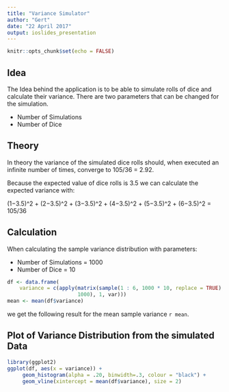 ```yaml
---
title: "Variance Simulator"
author: "Gert"
date: "22 April 2017"
output: ioslides_presentation
---
```


```r
knitr::opts_chunk$set(echo = FALSE)
```

## Idea

The Idea behind the application is to be able to simulate rolls of dice and 
calculate their variance. There are two parameters that can be changed for 
the simulation.

* Number of Simulations
* Number of Dice

## Theory

In theory the variance of the simulated dice rolls should, when executed
an infinite number of times, converge to 105/36 = 2.92.

Because the expected value of dice rolls is 3.5 we can calculate the expected
variance with: 

(1−3.5)^2 + (2−3.5)^2 + (3−3.5)^2 + (4−3.5)^2 + (5−3.5)^2 + (6−3.5)^2 = 105/36


## Calculation

When calculating the sample variance distribution with parameters:

* Number of Simulations = 1000
* Number of Dice = 10

```r
df <- data.frame(
    variance = c(apply(matrix(sample(1 : 6, 1000 * 10, replace = TRUE), 
                       1000), 1, var)))
mean <- mean(df$variance)
```

we get the following result for the mean sample variance `r mean`.

## Plot of Variance Distribution from the simulated Data

```r
library(ggplot2)
ggplot(df, aes(x = variance)) + 
     geom_histogram(alpha = .20, binwidth=.3, colour = "black") +
     geom_vline(xintercept = mean(df$variance), size = 2)
```
